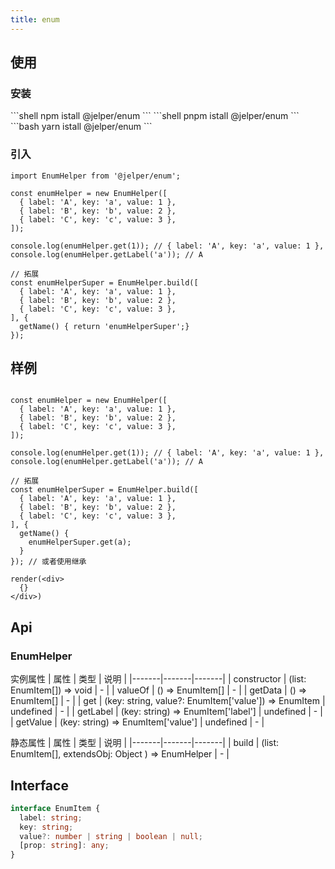 ---
title: enum
---


## 使用
### 安装

<Tabs>
<TabItem value="npm" label="npm">
```shell
npm istall @jelper/enum
```
</TabItem>

<TabItem value="pnpm" label="pnpm">
```shell
pnpm istall @jelper/enum
```
</TabItem>

<TabItem value="yarn" label="yarn">
```bash
yarn istall @jelper/enum
```
</TabItem>
</Tabs>

### 引入
```tsx
import EnumHelper from '@jelper/enum';

const enumHelper = new EnumHelper([
  { label: 'A', key: 'a', value: 1 },
  { label: 'B', key: 'b', value: 2 },
  { label: 'C', key: 'c', value: 3 },
]);

console.log(enumHelper.get(1)); // { label: 'A', key: 'a', value: 1 },
console.log(enumHelper.getLabel('a')); // A

// 拓展
const enumHelperSuper = EnumHelper.build([
  { label: 'A', key: 'a', value: 1 },
  { label: 'B', key: 'b', value: 2 },
  { label: 'C', key: 'c', value: 3 },
], {
  getName() { return 'enumHelperSuper';}
}); 

```

## 样例

```tsx live noInline

const enumHelper = new EnumHelper([
  { label: 'A', key: 'a', value: 1 },
  { label: 'B', key: 'b', value: 2 },
  { label: 'C', key: 'c', value: 3 },
]);

console.log(enumHelper.get(1)); // { label: 'A', key: 'a', value: 1 },
console.log(enumHelper.getLabel('a')); // A

// 拓展
const enumHelperSuper = EnumHelper.build([
  { label: 'A', key: 'a', value: 1 },
  { label: 'B', key: 'b', value: 2 },
  { label: 'C', key: 'c', value: 3 },
], {
  getName() {
    enumHelperSuper.get(a);
  }
}); // 或者使用继承

render(<div>
  {}
</div>)

```

## Api

### EnumHelper

实例属性
| 属性       |    类型     | 说明 |
|-------|-------|-------|
| constructor    | (list: EnumItem[]) => void    |  - |
| valueOf   | () => EnumItem[]    |  - |
| getData  | () => EnumItem[]    |  - |
| get  | (key: string, value\?: EnumItem['value']) => EnumItem \| undefined    |  - |
| getLabel  | (key: string) => EnumItem['label'] \| undefined    |  - |
| getValue  | (key: string) => EnumItem['value'] \| undefined     |  - |

静态属性
| 属性       |    类型     | 说明 |
|-------|-------|-------|
| build   | (list: EnumItem[], extendsObj: Object ) => EnumHelper    |  - |

## Interface

```ts
interface EnumItem {
  label: string;
  key: string;
  value?: number | string | boolean | null;
  [prop: string]: any;
}
```
